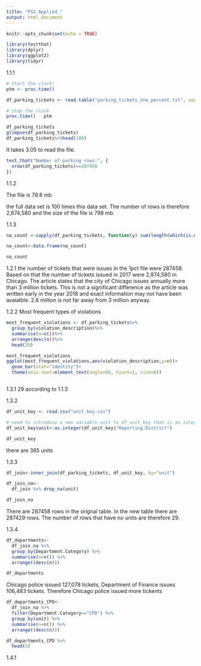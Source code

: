 ```yaml
---
title: "PS2_Applied_"
output: html_document
---
```


```r
knitr::opts_chunk$set(echo = TRUE)
```

```r
library(testthat)
library(dplyr)
library(ggplot2)
library(tidyr)
```



1.1.1
                 
```r

# Start the clock!
ptm <- proc.time()

df_parking_tickets <- read.table("parking_tickets_one_percent.txt", sep=",", header=TRUE)

# Stop the clock
proc.time() - ptm

df_parking_tickets
glimpse(df_parking_tickets)
df_parking_tickets%>%head(100)
```
It takes 3.05 to read the file.


```r
test_that("Number of parking rows:", {
  nrow(df_parking_tickets)==287458
})
```

1.1.2

The file is 79.8 mb

the full data set is 100 times this data set.
The number of rows is therefore 2,874,580 and the size of the file is 798 mb.

1.1.3



```r
na_count <-sapply(df_parking_tickets, function(y) sum(length(which(is.na(y)))))

na_count<-data.frame(na_count)

na_count
```


1.2.1 the number of tickets that were issues in the 1pct file were 287458.  Based on that the number of tickets issued in 2017 were 2,874,580 in Chicago.  The article states that the city of Chicago issues annually more than 3 million tickets.  This is not a significant difference as the article was written early in the year 2018 and exact information may not have been avaialble. 2.8 million is not far away from 3 million anyway.

1.2.2
Most frequent types of violations

```r
most_frequent_violations <- df_parking_tickets%>%
  group_by(violation_description)%>%
  summarise(n=n())%>% 
  arrange(desc(n))%>%
  head(20)

most_frequent_violations
ggplot(most_frequent_violations,aes(violation_description,y=n))+
  geom_bar(stat="identity")+
  theme(axis.text=element_text(angle=60, hjust=1, size=6))



```

1.3.1
29 according to 1.1.3




1.3.2



```r
df_unit_key <- read.csv("unit_key.csv")

# need to introduce a new variable unit to df_unit_key that is an integer as the previous variable "Reporting.District" is a character variable.
df_unit_key$unit<-as.integer(df_unit_key$"Reporting.District")

df_unit_key

```


there are 385 units

1.3.3


```r
df_join<-inner_join(df_parking_tickets, df_unit_key, by="unit")

df_join_na<-
  df_join %>% drop_na(unit)

df_join_na 
```

There are 287458 rows in the orignal table. In the new table there are 287429 rows.  The number of rows that have no units are therefore 29.

1.3.4.

```r
df_departments<-
  df_join_na %>%
  group_by(Department.Category) %>%
  summarise(n=n()) %>%
  arrange((desc(n)))

df_departments
```

Chicago police issued 127,078 tickets, Department of Finance issues 106,483 tickets.  Therefore Chicago police issued more tickents

```r
df_departments_CPD<-
  df_join_na %>%
  filter(Department.Category=="CPD") %>%
  group_by(unit) %>%
  summarise(n=n()) %>%
  arrange((desc(n)))

df_departments_CPD %>%
  head(5)
```
1.4.1



